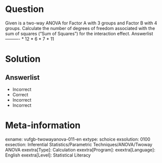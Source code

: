 Question
========
  
Given is a two-way ANOVA for Factor A with 3 groups and Factor B with 4 groups. Calculate the number of degrees of freedom associated with the sum of squares ("Sum of Squares") for the interaction effect. 
Answerlist
----------
* 12
* 6
* 7
* 11

Solution
========

Answerlist
----------
* Incorrect
* Correct
* Incorrect
* Incorrect

Meta-information
================
exname: vufgb-twowayanova-011-en
extype: schoice
exsolution: 0100
exsection: Inferential Statistics/Parametric Techniques/ANOVA/Twoway ANOVA
exextra[Type]: Calculation
exextra[Program]: 
exextra[Language]: English
exextra[Level]: Statistical Literacy
